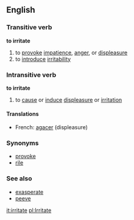 ==English==
===Transitive verb===
'''to irritate'''

#to [[provoke]] [[impatience]], [[anger]], or [[displeasure]]
#to [[introduce]] [[irritability]]

===Intransitive verb===
'''to irritate'''

#to [[cause]] or [[induce]] [[displeasure]] or [[irritation]]
====Translations====
*French: [[agacer]] (displeasure)

===Synonyms===
*[[provoke]]
*[[rile]]

===See also===
*[[exasperate]]
*[[peeve]]

[[it:irritate]]
[[pl:Irritate]]